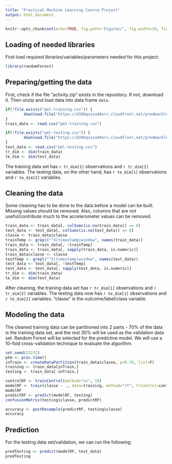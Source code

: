 ```yaml
---
title: "Practical Machine Learning Course Project"
output: html_document
---
```


```r
knitr::opts_chunk$set(echo=TRUE, fig.path='Figures/', fig.width=10, fig.height=4, cache=TRUE)
```

## Loading of needed libraries
First load required libraries/variables/parameters needed for this project:
```r
library(randomForest)
```

## Preparing/getting the data
First, check if the file "activity.zip" exists in the repository. If not, download it. Then unzip and load data into data frame `data`. 
```r
if(!file.exists("pml-training.csv")) {
        download.file("https://d396qusza40orc.cloudfront.net/predmachlearn/pml-training.csv","pml-training.csv")
}
train_data <- read.csv("pml-training.csv")

if(!file.exists("pml-testing.csv")) {
        download.file("https://d396qusza40orc.cloudfront.net/predmachlearn/pml-testing.csv","pml-testing.csv")
}
test_data <- read.csv("pml-testing.csv")
tr_dim <- dim(train_data)
te_dim <- dim(test_data)
```
The training data set has `r tr_dim[1]` observations and `r tr_dim[2]` variables. The testing data, on the other hand, has `r te_dim[1]` observations and `r te_dim[2]` variables.

## Cleaning the data 
Some cleaning has to be done to the data before a model can be built. Missing values should be removed. Also, columns that are not useful/contribute much to the accelerometer values can be removed.

```r
train_data <- train_data[, colSums(is.na(train_data)) == 0]
test_data <- test_data[, colSums(is.na(test_data)) == 0]
classe <- train_data$classe
trainTemp <- grepl("^X|timestamp|window", names(train_data))
train_data <- train_data[, !trainTemp]
train_data <- train_data[, sapply(train_data, is.numeric)]
train_data$classe <- classe
testTemp <- grepl("^X|timestamp|window", names(test_data))
test_data <- test_data[, !testTemp]
test_data <- test_data[, sapply(test_data, is.numeric)]
tr_dim <- dim(train_data)
te_dim <- dim(test_data)
```
After cleaning, the training data set has `r tr_dim[1]` observations and `r tr_dim[2]` variables. The testing data now has `r te_dim[1]` observations and `r te_dim[2]` variables. "classe" is the outcome/label/class variable.

## Modeling the data
The cleaned training data can be partitioned into 2 parts - 70% of the data is the training data set, and the rest 30% will be used as the validation data set. Random Forest will be selected for the predictive model. We will use a 10-fold cross-validation technique to evaluate the algorithm.

```r
set.seed(23232)
ptm <- proc.time()
inTrain <- createDataPartition(train_data$classe, p=0.70, list=F)
training <- train_data[inTrain,]
testing <- train_data[-inTrain,]

controlRF <- trainControl(method="cv", 10)
modelRF <- train(classe ~ ., data=training, method="rf", trControl=controlRF, ntree = 250)
modelRF
predictRF <- predict(modelRF, testing)
confusionMatrix(testing$classe, predictRF)

accuracy <- postResample(predictRF, testing$classe)
accuracy
```

## Prediction
For the testing data set/validation, we can run the following:

```r
predTesting <- predict(modelRF, test_data)
predTesting 
```